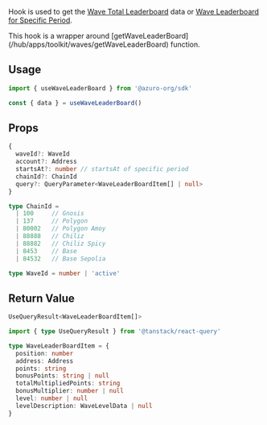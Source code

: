 
Hook is used to get the [Wave Total Leaderboard](/hub/apps/guides/azuro-waves#fetch-total-leaderboard) data or [Wave Leaderboard for Specific Period](/hub/apps/guides/azuro-waves#fetch-leaderboard-for-specific-period).

<Callout type="info">
  This hook is a wrapper around [getWaveLeaderBoard](/hub/apps/toolkit/waves/getWaveLeaderBoard) function.
</Callout>

## Usage

```ts
import { useWaveLeaderBoard } from '@azuro-org/sdk'

const { data } = useWaveLeaderBoard()
```

## Props

```ts
{
  waveId?: WaveId
  account?: Address
  startsAt?: number // startsAt of specific period
  chainId?: ChainId
  query?: QueryParameter<WaveLeaderBoardItem[] | null>
}
```

```ts
type ChainId = 
  | 100     // Gnosis
  | 137     // Polygon
  | 80002   // Polygon Amoy
  | 88888   // Chiliz
  | 88882   // Chiliz Spicy
  | 8453    // Base
  | 84532   // Base Sepolia

type WaveId = number | 'active'
```

## Return Value

```ts
UseQueryResult<WaveLeaderBoardItem[]>
```

```ts
import { type UseQueryResult } from '@tanstack/react-query'

type WaveLeaderBoardItem = {
  position: number
  address: Address
  points: string
  bonusPoints: string | null
  totalMultipliedPoints: string
  bonusMultiplier: number | null
  level: number | null
  levelDescription: WaveLevelData | null
}
```
